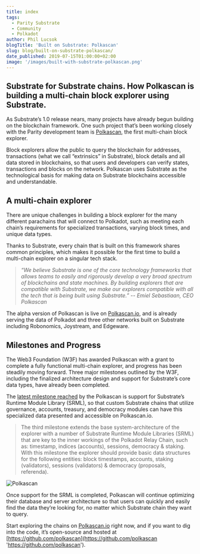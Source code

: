 ```yaml
---
title: index
tags:
  - Parity Substrate
  - Community
  - Polkadot
author: Phil Lucsok
blogTitle: 'Built on Substrate: Polkascan'
slug: blog/built-on-substrate-polkascan/
date_published: 2019-07-15T01:00:00+02:00
image: '/images/built-with-substrate-polkascan.png'
---
```



## Substrate for Substrate chains. How Polkascan is building a multi-chain block explorer using Substrate.

As Substrate’s 1.0 release nears, many projects have already begun building on the blockchain framework. One such project that’s been working closely with the Parity development team is [Polkascan](https://polkascan.io/), the first multi-chain block explorer.

Block explorers allow the public to query the blockchain for addresses, transactions (what we call “extrinsics” in Substrate), block details and all data stored in blockchains, so that users and developers can verify states, transactions and blocks on the network. Polkascan uses Substrate as the technological basis for making data on Substrate blockchains accessible and understandable.

## A multi-chain explorer

There are unique challenges in building a block explorer for the many different parachains that will connect to Polkadot, such as meeting each chain’s requirements for specialized transactions, varying block times, and unique data types.

Thanks to Substrate, every chain that is built on this framework shares common principles, which makes it possible for the first time to build a multi-chain explorer on a singular tech stack.

> _“We believe Substrate is one of the core technology frameworks that allows teams to easily and rigorously develop a very broad spectrum of blockchains and state machines. By building explorers that are compatible with Substrate, we make our explorers compatible with all the tech that is being built using Substrate.” -- Emiel Sebastiaan, CEO Polkascan_

The alpha version of Polkascan is live on [Polkascan.io](https://polkascan.io/), and is already serving the data of Polkadot and three other networks built on Substrate including Robonomics, Joystream, and Edgeware.

<YoutubeEmbed id="TmfXDduVQLI" thumbnail={PolkascanThumbnail} />

## Milestones and Progress

The Web3 Foundation (W3F) has awarded Polkascan with a grant to complete a fully functional multi-chain explorer, and progress has been steadily moving forward. Three major milestones outlined by the W3F, including the finalized architecture design and support for Substrate’s core data types, have already been completed.

The [latest milestone reached](https://medium.com/polkadot-network/polkascan-development-update-3-fdea45ab959f) by the Polkascan is support for Substrate’s Runtime Module Library (SRML), so that custom Substrate chains that utilize governance, accounts, treasury, and democracy modules can have this specialized data presented and accessible on Polkascan.io.

> The third milestone extends the base system-architecture of the explorer with a number of Substrate Runtime Module Libraries (SRML) that are key to the inner workings of the Polkadot Relay Chain, such as: timestamp, indices (accounts), sessions, democracy & staking. With this milestone the explorer should provide basic data structures for the following entities: block timestamps, accounts, staking (validators), sessions (validators) & democracy (proposals, referenda).

![Polkascan](/images/built-on-polkascan-image-one.png 'Polkascan')

Once support for the SRML is completed, Polkascan will continue optimizing their database and server architecture so that users can quickly and easily find the data they’re looking for, no matter which Substrate chain they want to query.

Start exploring the chains on [Polkascan.io](http://polkascan.io/) right now, and if you want to dig into the code, it’s open-source and hosted at [https://github.com/polkascan](https://github.com/polkascan 'https://github.com/polkascan').
